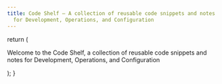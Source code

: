 ```yaml
---
title: Code Shelf – A collection of reusable code snippets and notes
  for Development, Operations, and Configuration
---
```



  return (
    <div className="flex flex-col items-start justify-center sm:px-10 py-10">
      <Logo className="text-6xl" />
      <p className="mt-8 w-full max-w-xl text-xl">
        Welcome to the Code Shelf, a collection of reusable code snippets and
        notes for Development, Operations, and Configuration
      </p>
    </div>
  );
}

<HomePage />
